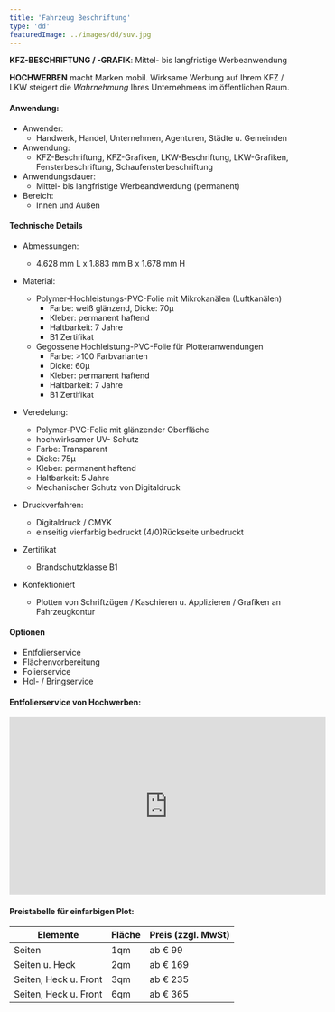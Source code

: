 ```yaml
---
title: 'Fahrzeug Beschriftung'
type: 'dd'
featuredImage: ../images/dd/suv.jpg
---
```


**KFZ-BESCHRIFTUNG / -GRAFIK**: Mittel- bis langfristige Werbeanwendung

**HOCHWERBEN** macht Marken mobil. Wirksame Werbung auf Ihrem KFZ / LKW steigert die _Wahrnehmung_ Ihres Unternehmens im öffentlichen Raum.

#### Anwendung:

- Anwender:
  - Handwerk, Handel, Unternehmen, Agenturen, Städte u. Gemeinden
- Anwendung:
  - KFZ-Beschriftung, KFZ-Grafiken, LKW-Beschriftung, LKW-Grafiken, Fensterbeschriftung, Schaufensterbeschriftung
- Anwendungsdauer:
  - Mittel- bis langfristige Werbeandwerdung (permanent)
- Bereich:
  - Innen und Außen

#### Technische Details

- Abmessungen:
  - 4.628 mm L x 1.883 mm B x 1.678 mm H
- Material:

  - Polymer-Hochleistungs-PVC-Folie mit Mikrokanälen (Luftkanälen)
    - Farbe: weiß glänzend, Dicke: 70μ
    - Kleber: permanent haftend
    - Haltbarkeit: 7 Jahre
    - B1 Zertifikat
  - Gegossene Hochleistung-PVC-Folie für Plotteranwendungen
    - Farbe: >100 Farbvarianten
    - Dicke: 60μ
    - Kleber: permanent haftend
    - Haltbarkeit: 7 Jahre
    - B1 Zertifikat

- Veredelung:

  - Polymer-PVC-Folie mit glänzender Oberfläche
  - hochwirksamer UV- Schutz
  - Farbe: Transparent
  - Dicke: 75μ
  - Kleber: permanent haftend
  - Haltbarkeit: 5 Jahre
  - Mechanischer Schutz von Digitaldruck

- Druckverfahren:

  - Digitaldruck / CMYK
  - einseitig vierfarbig bedruckt (4/0)Rückseite unbedruckt

- Zertifikat

  - Brandschutzklasse B1

- Konfektioniert
  - Plotten von Schriftzügen / Kaschieren u. Applizieren / Grafiken an Fahrzeugkontur

#### Optionen

- Entfolierservice
- Flächenvorbereitung
- Folierservice
- Hol- / Bringservice

<h4 style={{ textAlign: 'center'}}>Entfolierservice von Hochwerben:</h4>

<div style={{ margin: '0 auto', textAlign: 'center'}}>
<iframe
  src="https://www.youtube.com/embed/NCj8rZVrSTI?controls=0"
  frameborder="0"
  allow="accelerometer; autoplay; encrypted-media; gyroscope; picture-in-picture"
  allowfullscreen
  width="560"
  height="315"
  style={{ margin: '1rem auto 2rem auto'}}
></iframe>
</div>

<h4 style={{ textAlign: 'center'}}>Preistabelle für einfarbigen Plot:</h4>

| Elemente | Fläche | Preis (zzgl. MwSt) |
| --- | --- | --- |
| Seiten | 1qm | ab € 99 |
| Seiten u. Heck | 2qm | ab € 169 |
| Seiten, Heck u. Front | 3qm | ab € 235 |
| Seiten, Heck u. Front | 6qm | ab € 365 |

